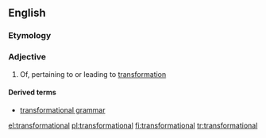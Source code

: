 ==English==
===Etymology===
{{suffix|transformation|al}}

===Adjective===
{{en-adj}}

# Of, pertaining to or leading to [[transformation]]

====Derived terms====
* [[transformational grammar]]

[[el:transformational]]
[[pl:transformational]]
[[fi:transformational]]
[[tr:transformational]]